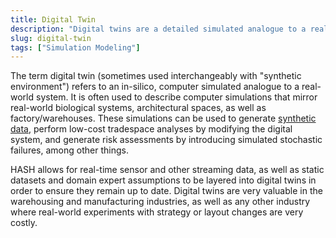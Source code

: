 ```yaml
---
title: Digital Twin
description: "Digital twins are a detailed simulated analogue to a real-world system"
slug: digital-twin
tags: ["Simulation Modeling"]
---
```


The term digital twin (sometimes used interchangeably with "synthetic environment") refers to an in-silico, computer simulated analogue to a real-world system. It is often used to describe computer simulations that mirror real-world biological systems, architectural spaces, as well as factory/warehouses. These simulations can be used to generate [synthetic data](https://hash.ai/glossary/synthetic-data-generation), perform low-cost tradespace analyses by modifying the digital system, and generate risk assessments by introducing simulated stochastic failures, among other things.

HASH allows for real-time sensor and other streaming data, as well as static datasets and domain expert assumptions to be layered into digital twins in order to ensure they remain up to date. Digital twins are very valuable in the warehousing and manufacturing industries, as well as any other industry where real-world experiments with strategy or layout changes are very costly.